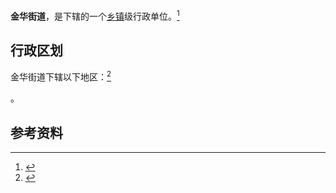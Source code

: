 {{中国乡级行政区|52/03/81/003/000}}

'''金华街道'''，是{{PRC admin/fullname|52/03/81/003/000|3}}下辖的一个[[乡镇|乡镇]]级行政单位。<ref>{{PRC admin/ref sgc|{{PRC admin/parent|52/03/81/003/000}}}}</ref>

== 行政区划 ==

金华街道下辖以下地区：<ref>{{PRC admin/ref sgc|52/03/81/003/000}}</ref>

{{PRC admin/children|52/03/81/003/000}}。

== 参考资料 ==

{{reflist}}

{{贵州行政区划小作品}}
{{PRC admin/navcat|52/03/81/003/000}}